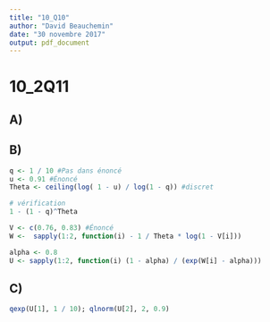 ```yaml
---
title: "10_Q10"
author: "David Beauchemin"
date: "30 novembre 2017"
output: pdf_document
---
```


# 10_2Q11

## A)


## B)
```r
q <- 1 / 10 #Pas dans énoncé
u <- 0.91 #Énoncé
Theta <- ceiling(log( 1 - u) / log(1 - q)) #discret

# vérification
1 - (1 - q)^Theta

V <- c(0.76, 0.83) #Énoncé
W <-  sapply(1:2, function(i) - 1 / Theta * log(1 - V[i]))

alpha <- 0.8
U <- sapply(1:2, function(i) (1 - alpha) / (exp(W[i] - alpha)))
```

## C)
```r
qexp(U[1], 1 / 10); qlnorm(U[2], 2, 0.9)
```


